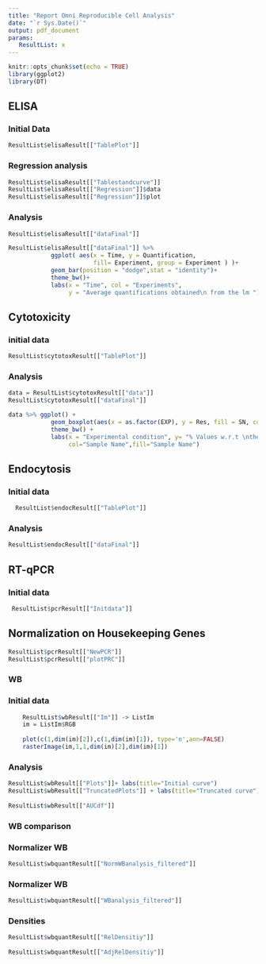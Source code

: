 ```yaml
---
title: "Report Omni Reproducible Cell Analysis"
date: "`r Sys.Date()`"
output: pdf_document
params:
   ResultList: x
---
```


```r
knitr::opts_chunk$set(echo = TRUE)
library(ggplot2)
library(DT)

```

## ELISA

### Initial Data

```r
ResultList$elisaResult[["TablePlot"]]
```

### Regression analysis

```r
ResultList$elisaResult[["Tablestandcurve"]]
ResultList$elisaResult[["Regression"]]$data
ResultList$elisaResult[["Regression"]]$plot
```


### Analysis

```r

ResultList$elisaResult[["dataFinal"]]

ResultList$elisaResult[["dataFinal"]] %>%
            ggplot( aes(x = Time, y = Quantification,
                        fill= Experiment, group = Experiment ) )+
            geom_bar(position = "dodge",stat = "identity")+
            theme_bw()+
            labs(x = "Time", col = "Experiments",
                 y = "Average quantifications obtained\n from the lm ")

```

## Cytotoxicity

### initial data

```r
ResultList$cytotoxResult[["TablePlot"]]
```

### Analysis

```r

data = ResultList$cytotoxResult[["data"]]
ResultList$cytotoxResult[["dataFinal"]]

data %>% ggplot() +
            geom_boxplot(aes(x = as.factor(EXP), y = Res, fill = SN, col = SN),alpha = 0.4) +
            theme_bw() +
            labs(x = "Experimental condition", y= "% Values w.r.t \nthe baseline cell death",
                 col="Sample Name",fill="Sample Name")

```


## Endocytosis

### Initial data

```r
  ResultList$endocResult[["TablePlot"]]
```

### Analysis
```r
ResultList$endocResult[["dataFinal"]]
```

## RT-qPCR

### Initial data

```r
 ResultList$pcrResult[["Initdata"]]
```

## Normalization on Housekeeping Genes

```r

ResultList$pcrResult[["NewPCR"]]
ResultList$pcrResult[["plotPRC"]]
```

<!-- ### Comp Analysis -->

<!-- ```{r, echo=FALSE} -->

<!-- ResultList$pcrResult[["CompPRC"]] -->

<!-- ggplot(data =  ResultList$pcrResult[["CompPRC"]], -->
<!--                   aes(x= Gene, y = Qnorm, fill = Sample)) +  -->
<!--              facet_wrap(~Norm, ncol = 1) + -->
<!--              geom_bar(stat = "identity",position = "dodge") -->


<!-- ``` -->

### WB

### Initial data

```r
    ResultList$wbResult[["Im"]] -> ListIm 
    im = ListIm$RGB
    
    plot(c(1,dim(im)[2]),c(1,dim(im)[1]), type='n',ann=FALSE)
    rasterImage(im,1,1,dim(im)[2],dim(im)[1])
```

### Analysis
```r
    
ResultList$wbResult[["Plots"]]+ labs(title="Initial curve")
ResultList$wbResult[["TruncatedPlots"]] + labs(title="Truncated curve")
    
ResultList$wbResult[["AUCdf"]]
```

### WB comparison

### Normalizer WB 

```r
ResultList$wbquantResult[["NormWBanalysis_filtered"]]
```
### Normalizer WB 

```r
ResultList$wbquantResult[["WBanalysis_filtered"]]
``` 

### Densities
```r
ResultList$wbquantResult[["RelDensitiy"]]
    
ResultList$wbquantResult[["AdjRelDensitiy"]]
```
